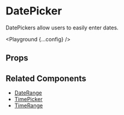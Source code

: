 
# DatePicker

DatePickers allow users to easily enter dates.

<Playground {...config} />

## Props

<PropsTable propsConfig={config.props} />

## Related Components

- [DateRange](/date-range)
- [TimePicker](/time-picker)
- [TimeRange](/time-range)

